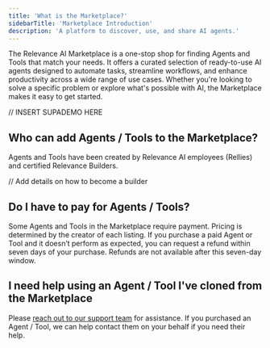 ```yaml
---
title: 'What is the Marketplace?'
sidebarTitle: 'Marketplace Introduction'
description: 'A platform to discover, use, and share AI agents.'
---
```


The Relevance AI Marketplace is a one-stop shop for finding Agents and Tools that match your needs. It offers a curated selection of ready-to-use AI agents designed to automate tasks, streamline workflows, and enhance productivity across a wide range of use cases. Whether you're looking to solve a specific problem or explore what's possible with AI, the Marketplace makes it easy to get started.

// INSERT SUPADEMO HERE

## Who can add Agents / Tools to the Marketplace?

Agents and Tools have been created by Relevance AI employees (Rellies) and certified Relevance Builders. 

// Add details on how to become a builder

## Do I have to pay for Agents / Tools?

Some Agents and Tools in the Marketplace require payment. Pricing is determined by the creator of each listing. If you purchase a paid Agent or Tool and it doesn’t perform as expected, you can request a refund within seven days of your purchase. Refunds are not available after this seven-day window.

## I need help using an Agent / Tool I've cloned from the Marketplace

Please [reach out to our support team](/docs/get-started/support) for assistance. If you purchased an Agent / Tool, we can help contact them on your behalf if you need their help. 